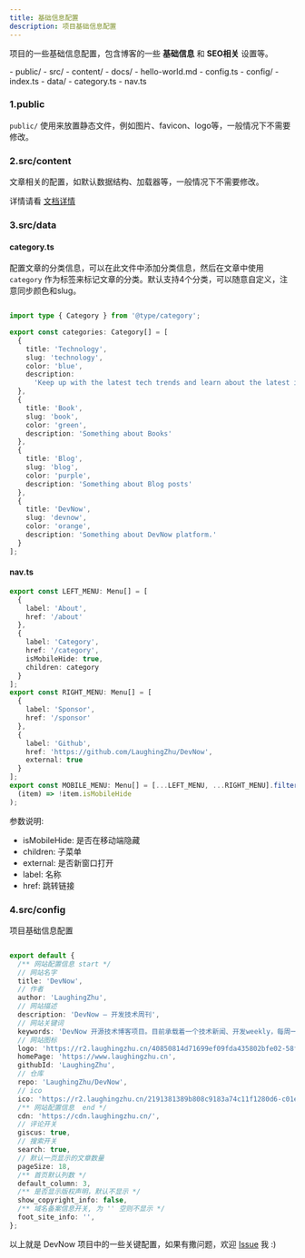 ```yaml
---
title: 基础信息配置
description: 项目基础信息配置
---
```


项目的一些基础信息配置，包含博客的一些 **基础信息** 和 **SEO相关** 设置等。



<FileTree>
- public/
- src/
  - content/
    - docs/
      - hello-world.md
    - config.ts
  - config/
    - index.ts
  - data/
    - category.ts
    - nav.ts
</FileTree>


### 1.public

`public/` 使用来放置静态文件，例如图片、favicon、logo等，一般情况下不需要修改。


### 2.src/content

文章相关的配置，如默认数据结构、加载器等，一般情况下不需要修改。

详情请看 [文档详情](/reference/doc)

### 3.src/data

#### category.ts

配置文章的分类信息，可以在此文件中添加分类信息，然后在文章中使用 `category` 作为标签来标记文章的分类。默认支持4个分类，可以随意自定义，注意同步颜色和slug。

```ts title='category.ts'

import type { Category } from '@type/category';

export const categories: Category[] = [
  {
    title: 'Technology',
    slug: 'technology',
    color: 'blue',
    description:
      'Keep up with the latest tech trends and learn about the latest innovations in software development, hardware design, cybersecurity, and more.'
  },
  {
    title: 'Book',
    slug: 'book',
    color: 'green',
    description: 'Something about Books'
  },
  {
    title: 'Blog',
    slug: 'blog',
    color: 'purple',
    description: 'Something about Blog posts'
  },
  {
    title: 'DevNow',
    slug: 'devnow',
    color: 'orange',
    description: 'Something about DevNow platform.'
  }
];

```

#### nav.ts

```ts title='nav.ts'
export const LEFT_MENU: Menu[] = [
  {
    label: 'About',
    href: '/about'
  },
  {
    label: 'Category',
    href: '/category',
    isMobileHide: true,
    children: category
  }
];
export const RIGHT_MENU: Menu[] = [
  {
    label: 'Sponsor',
    href: '/sponsor'
  },
  {
    label: 'Github',
    href: 'https://github.com/LaughingZhu/DevNow',
    external: true
  }
];
export const MOBILE_MENU: Menu[] = [...LEFT_MENU, ...RIGHT_MENU].filter(
  (item) => !item.isMobileHide
);

```

参数说明:

- isMobileHide: 是否在移动端隐藏
- children: 子菜单
- external: 是否新窗口打开
- label: 名称
- href: 跳转链接



### 4.src/config

项目基础信息配置

```ts title='config.ts'

export default {
  /** 网站配置信息 start */
  // 网站名字
  title: 'DevNow',
  // 作者
  author: 'LaughingZhu',
  // 网站描述
  description: 'DevNow — 开发技术周刊',
  // 网站关键词
  keywords: 'DevNow 开源技术博客项目。目前承载着一个技术新闻、开发weekly，每周一上午发布~',
  // 网站图标
  logo: 'https://r2.laughingzhu.cn/40850814d71699ef09fda435802bfe02-58f0d8.png',
  homePage: 'https://www.laughingzhu.cn',
  githubId: 'LaughingZhu',
  // 仓库
  repo: 'LaughingZhu/DevNow',
  // ico
  ico: 'https://r2.laughingzhu.cn/2191381389b808c9183a74c11f1280d6-c01e93.ico',
  /** 网站配置信息  end */
  cdn: 'https://cdn.laughingzhu.cn/',
  // 评论开关
  giscus: true,
  // 搜索开关
  search: true,
  // 默认一页显示的文章数量
  pageSize: 18,
  /** 首页默认列数 */
  default_column: 3,
  /** 是否显示版权声明，默认不显示 */
  show_copyright_info: false,
  /** 域名备案信息开关, 为 '' 空则不显示 */
  foot_site_info: '',
};

```


以上就是 DevNow 项目中的一些关键配置，如果有撒问题，欢迎 [Issue](https://github.com/LaughingZhu/DevNow/issues) 我 :)